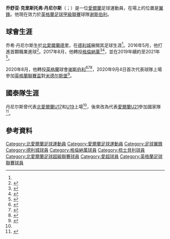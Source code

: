 {{noteTA
|G1=Football
|G2=FAcup
}}
{{Infobox football biography
| name           = 乔希·丹尼尔斯<br>Josh Daniels
| image          = 
| caption        = 
| fullname       = Joshua Christopher Daniels<ref>{{cite web |url=https://www.efl.com/siteassets/efl-documents/202021/efl-squad-numbering-11.09.2020.pdf |title=Notification of shirt numbers: Shrewsbury Town |publisher=English Football League |page=64 |accessdate=25 September 2020 |archive-date=2020-09-15 |archive-url=https://web.archive.org/web/20200915175049/https://www.efl.com/siteassets/efl-documents/202021/efl-squad-numbering-11.09.2020.pdf |dead-url=no }}</ref>
|birth_name = Joshua Christopher Tracey<ref>{{cite news |url=https://www.sportsjoe.ie/amp/football/derry-city-josh-daniels-statement-buncrana-tragedy-70847 |title=Derry City release statement after young Josh Daniels loses five family members in Buncrana tragedy |last=Doherty |first=Conan |website=www.sportsjoe.ie |date=2016-03-21 |accessdate=2020-11-01 |archive-date=2021-02-14 |archive-url=https://web.archive.org/web/20210214164805/https://www.sportsjoe.ie/amp/football/derry-city-josh-daniels-statement-buncrana-tragedy-70847 }}</ref>
| birth_date     = {{birth date and age|1996|2|22|df=y}}
| birth_place    = [[北愛爾蘭|北愛爾蘭]][[德里_(北愛爾蘭)|德里]]
| height         = {{convert|1.75|m|order=flip}}<ref name="auto1">{{Cite web|url=https://uk.soccerway.com/players/joshua-tracey/289789/|title=Northern Ireland - J. Daniels - Profile with news, career statistics and history - Soccerway|website=uk.soccerway.com|access-date=2021-01-21|archive-date=2021-10-21|archive-url=https://web.archive.org/web/20211021220449/https://uk.soccerway.com/players/joshua-tracey/289789/}}</ref>
|position    = [[翼鋒|翼鋒]]
|currentclub = [[谢斯伯利足球俱乐部|谢斯伯利]]
| clubnumber     = 22
| youthyears1    =  | youthclubs1 = [[德利城足球俱乐部|德利城]]
| years1         = 2014–2017 | clubs1 = [[德利城足球俱乐部|德利城]]  |caps1 = 57 |goals1 = 2
| years2         = 2017–2020 | clubs2 =  [[格倫納萬足球俱樂部|格倫納萬]] |caps2 = 86 |goals2 = 13
| years3         = 2020–     | clubs3 =  [[谢斯伯利足球俱乐部|谢斯伯利]] |caps3 = 10 |goals3 = 1
| nationalyears1 =           | nationalteam1 = [[北愛爾蘭17歲以下足球代表隊|北愛爾蘭U17]] | nationalcaps1 =  | nationalgoals1 = 
| nationalyears2 =           | nationalteam2 = [[北愛爾蘭19歲以下足球代表隊|北愛爾蘭U19]] | nationalcaps2 =  | nationalgoals2 = 
| nationalyears3 =           | nationalteam3 = [[愛爾蘭21歲以下國家足球隊|愛爾蘭U21]] | nationalcaps3 =  | nationalgoals3 = 
| club-update    = 16:59, 29 December 2020 (UTC),
}}
'''乔舒亚·克里斯托弗·丹尼尔斯'''（{{lang-en|'''Joshua Christopher Daniels'''}}；{{bd|1996年|2月22日}}）是一位[[愛爾蘭|愛爾蘭]]足球運動員，在場上的位置是[[翼鋒|翼鋒]]。他現在效力於[[英格蘭足球甲級聯賽|英格蘭足球甲級聯賽]]球隊[[谢斯伯利足球俱乐部|谢斯伯利]]。

==球會生涯==
乔希·丹尼尔斯生於[[北愛爾蘭|北愛爾蘭]][[德里_(北愛爾蘭)|德里]]，在[[德利城足球俱乐部|德利城]]展開其足球生涯<ref name="auto1"/>。2016年5月，他打進首顆職業進球<ref name="auto">{{Cite web|url=https://www.derryjournal.com/sport/football/josh-daniels-says-it-felt-right-return-football-after-tragic-loss-his-family-members-733488|title=Josh Daniels says '˜it felt right' to return to football after tragic loss of his family members|website=www.derryjournal.com|access-date=2021-01-21|archive-date=2021-06-15|archive-url=https://web.archive.org/web/20210615074409/https://www.derryjournal.com/sport/football/josh-daniels-says-it-felt-right-return-football-after-tragic-loss-his-family-members-733488}}</ref>。2017年8月，他轉投[[格倫納萬足球俱樂部|格倫納萬]]<ref>{{Cite web|url=https://www.bbc.co.uk/sport/football/40989623|title=Glenavon sign Josh Daniels from Derry City on two-year-deal|date=19 August 2017|via=www.bbc.co.uk|access-date=2021-01-21|archive-date=2021-02-14|archive-url=https://web.archive.org/web/20210214164805/https://www.bbc.co.uk/sport/football/40989623}}</ref><ref>{{Cite web|url=https://www.belfastlive.co.uk/sport/football/football-news/glenavon-winger-joshua-daniels-repaying-15728136|title=Glenavon winger Daniels repaying faith shown in him by Hamilton|first=Maxie|last=Swain|date=24 January 2019|website=belfastlive|access-date=2021-01-21|archive-date=2021-05-09|archive-url=https://web.archive.org/web/20210509015727/https://www.belfastlive.co.uk/sport/football/football-news/glenavon-winger-joshua-daniels-repaying-15728136}}</ref>，並在2019年續約至2021年<ref>{{Cite web|url=https://www.glenavonfc.com/2019/01/10/josh-signs-contract-extension/|title=Josh Signs Contract Extension}}</ref>。

2020年8月，他轉投[[英格蘭|英格蘭]]球會[[谢斯伯利足球俱乐部|谢斯伯利]]<ref>{{Cite web|url=https://www.bbc.co.uk/sport/football/53641515|title=Rekeil Pyke, Scott High and Josh Daniels: Shrewsbury Town complete triple transfer|date=3 August 2020|via=www.bbc.co.uk|access-date=2021-01-21|archive-date=2021-05-24|archive-url=https://web.archive.org/web/20210524150903/https://www.bbc.co.uk/sport/football/53641515}}</ref><ref>{{Cite web|url=https://www.shropshirestar.com/sport/football/shrewsbury-town-fc/2020/08/04/josh-daniels-im-at-shrewsbury-town-to-work-hard/|title=Josh Daniels: I'm at Shrewsbury Town to work hard|website=www.shropshirestar.com|access-date=2021-01-21|archive-date=2020-09-22|archive-url=https://web.archive.org/web/20200922181041/https://www.shropshirestar.com/sport/football/shrewsbury-town-fc/2020/08/04/josh-daniels-im-at-shrewsbury-town-to-work-hard/}}</ref><ref>{{Cite web|url=https://www.shropshirestar.com/sport/football/shrewsbury-town-fc/2020/08/22/shrewsburys-josh-daniels-tipped-to-make-step-up/|title=Shrewsbury's Josh Daniels tipped to make step-up|first=Lewis|last=Cox|website=www.shropshirestar.com|access-date=2021-01-21|archive-date=2021-02-14|archive-url=https://web.archive.org/web/20210214164859/https://www.shropshirestar.com/sport/football/shrewsbury-town-fc/2020/08/22/shrewsburys-josh-daniels-tipped-to-make-step-up/}}</ref>，2020年9月4日首次代表球隊上場參加[[英格蘭聯賽盃|英格蘭聯賽盃]]對[[米德尔斯堡足球俱乐部|米德尔斯堡]]<ref>{{Cite news |last=Cox |first=Lewis |date=4 September 2020 |title=Carabao Cup: Middlesbrough 4 Shrewsbury Town 3 - Report and pictures |language=en |work=Shropshire Star |url=https://www.shropshirestar.com/sport/football/shrewsbury-town-fc/2020/09/04/carabao-cup-middlesbrough-4-shrewsbury-town-3-report-and-pictures/ |access-date=4 September 2020 |archive-date=2021-02-14 |archive-url=https://web.archive.org/web/20210214164847/https://www.shropshirestar.com/sport/football/shrewsbury-town-fc/2020/09/04/carabao-cup-middlesbrough-4-shrewsbury-town-3-report-and-pictures/ }}</ref>。

==國泰隊生涯==
丹尼尔斯曾代表[[北愛爾蘭17歲以下足球代表隊|北愛爾蘭U17]]和[[北愛爾蘭19歲以下足球代表隊|U19]]上場<ref name="auto1"/>，後來改為代表[[愛爾蘭21歲以下國家足球隊|愛爾蘭U21]]參加國家隊<ref>{{Cite web|url=https://www.sportsjoe.ie/football/joshua-daniels-derry-city-republic-of-ireland-northern-ireland-111758|title=Derry youngster explains why he has switched international allegiance|website=SportsJOE.ie}}</ref>。

==參考資料==
{{reflist}}


{{DEFAULTSORT:Daniels, Josh}}
[[Category:北愛爾蘭足球運動員|Category:北愛爾蘭足球運動員]]
[[Category:愛爾蘭足球運動員|Category:愛爾蘭足球運動員]]
[[Category:足球翼鋒|Category:足球翼鋒]]
[[Category:德利城球員|Category:德利城球員]]
[[Category:格倫納萬球員|Category:格倫納萬球員]]
[[Category:梳士貝利球員|Category:梳士貝利球員]]
[[Category:北愛爾蘭足球超級聯賽球員|Category:北愛爾蘭足球超級聯賽球員]]
[[Category:愛超球員|Category:愛超球員]]
[[Category:英格蘭足球聯賽球員|Category:英格蘭足球聯賽球員]]